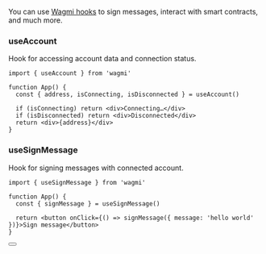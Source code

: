 
You can use [Wagmi hooks](https://wagmi.sh/react/hooks/useAccount) to sign messages, interact with smart contracts, and much more.

### useAccount

Hook for accessing account data and connection status.

```tsx
import { useAccount } from 'wagmi'

function App() {
  const { address, isConnecting, isDisconnected } = useAccount()

  if (isConnecting) return <div>Connecting…</div>
  if (isDisconnected) return <div>Disconnected</div>
  return <div>{address}</div>
}
```

### useSignMessage

Hook for signing messages with connected account.

```tsx
import { useSignMessage } from 'wagmi'

function App() {
  const { signMessage } = useSignMessage()

  return <button onClick={() => signMessage({ message: 'hello world' })}>Sign message</button>
}
```

<Button name="Learn More" url="https://wagmi.sh/react/hooks/useReadContract" />
